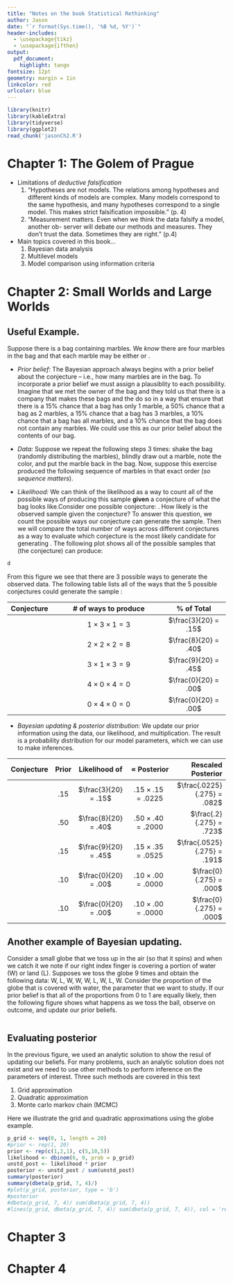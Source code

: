 ```yaml
---
title: "Notes on the book Statistical Rethinking"
author: Jason
date: "`r format(Sys.time(), '%B %d, %Y')`"
header-includes:
  - \usepackage{tikz}
  - \usepackage{ifthen}
output:
  pdf_document:
    highlight: tango
fontsize: 12pt
geometry: margin = 1in
linkcolor: red
urlcolor: blue
---
```


```r
library(knitr)
library(kableExtra)
library(tidyverse)
library(ggplot2)
read_chunk('jasonCh2.R')
```

\newcommand{\rc}{\tikz\draw[black,fill=red] (0,0) circle (.5ex); }

\newcommand{\bc}{\tikz\draw[black,fill=blue] (0,0) circle (.5ex); }


# **Chapter 1: The Golem of Prague**

* Limitations of *deductive falsification*
  1. "Hypotheses are not models. The relations among hypotheses and different kinds of models are complex. Many models correspond
  to the same hypothesis, and many hypotheses correspond to a single model. This makes strict falsification impossible." (p. 4)
  2. "Measurement matters. Even when we think the data falsify a model, another ob- server will debate our methods and measures.
  They don’t trust the data. Sometimes they are right." (p.4)
* Main topics covered in this book...
  1. Bayesian data analysis
  2. Multilevel models
  3. Model comparison using information criteria

# **Chapter 2: Small Worlds and Large Worlds**

## **Useful Example.**

Suppose there is a bag containing marbles.  We *know* there are four marbles in the bag and that each marble
may be either \textcolor{red}{red} or \textcolor{blue}{blue}.

* *Prior belief:* The Bayesian approach always begins with a prior belief about the conjecture -- i.e., how many \textcolor{red}{red}
marbles are in the bag.  To incorporate a prior belief we must assign a plausiblity to each possibility.  Imagine that we met the owner
of the bag and they told us that there is a company that makes these bags and the do so in a way that ensure that there is a 15% chance
that a bag has only 1 \textcolor{blue}{blue} marble, a 50% chance that a bag as 2 \textcolor{blue}{blue} marbles, a 15% chance that a
bag has 3 \textcolor{blue}{blue} marbles, a 10% chance that a bag has all \textcolor{blue}{blue} marbles, and a 10% chance that the bag
does not contain any \textcolor{blue}{blue} marbles.  We could use this as our prior belief about the contents of our bag.

* *Data:*  Suppose we repeat the following steps 3 times: shake the bag (randomly distributing the marbles), blindly draw out a marble,
note the color, and put the marble back in the bag.  Now, suppose this exercise produced the following sequence of marbles \bc \rc \bc
in that exact order (*so sequence matters*).

* *Likelihood:* We can think of the likelihood as a way to count all of the possible ways of producing this sample **given** a
conjecture of what the bag looks like.Consider one possible conjecture: \bc \rc \rc \rc .  How likely is the observed sample
\bc \rc \bc given the conjecture?  To answer this question, we count the possible ways our conjecture can generate the sample.
Then we will compare the total number of ways across different conjectures as a way to evaluate which conjecture is the most likely
candidate for generating \bc \rc \bc .  The following plot shows all of the possible samples that (the conjecture) \bc \rc \rc \rc
can produce:

```r
d
```
From this figure we see that there are 3 possible ways to generate the observed data. The following table lists all of the ways that
the 5 possible conjectures could generate the sample \bc \rc \bc:

| **Conjecture**   | **# of ways to produce** \bc \rc \bc |     **% of Total**    |
|:-----------------|:------------------------------------:|:---------------------:|
| \bc \rc \rc \rc | $1 \times 3 \times 1 = 3$             | $\frac{3}{20} = .15$  |
| \bc \bc \rc \rc | $2 \times 2 \times 2 = 8$             | $\frac{8}{20} = .40$  |
| \bc \bc \bc \rc | $3 \times 1 \times 3 = 9$             | $\frac{9}{20} = .45$  |
| \bc \bc \bc \bc | $4 \times 0 \times 4 = 0$             | $\frac{0}{20} = .00$  |
| \rc \rc \rc \rc | $0 \times 4 \times 0 = 0$             | $\frac{0}{20} = .00$  |


* *Bayesian updating & posterior distribution:* We update our prior
information using the data, our likelihood, and multiplication.  The result is
a probability distribution for our model parameters, which we can use to make
inferences.

\newpage

| **Conjecture**   | **Prior** | **Likelihood of** \bc \rc \bc | $\propto$ **Posterior**    | **Rescaled Posterior**     |
|:-----------------|:---------:|:-----------------------------:|:--------------------------:|---------------------------:|
| \bc \rc \rc \rc  | $.15$     |  $\frac{3}{20} = .15$         | $.15 \times .15 = .0225$   | $\frac{.0225}{.275} = .082$|
| \bc \bc \rc \rc  | $.50$     |  $\frac{8}{20} = .40$         | $.50 \times .40 = .2000$   | $\frac{.2}{.275} = .723$   |
| \bc \bc \bc \rc  | $.15$     |  $\frac{9}{20} = .45$         | $.15 \times .35 = .0525$   | $\frac{.0525}{.275} = .191$|
| \bc \bc \bc \bc  | $.10$     |  $\frac{0}{20} = .00$         | $.10 \times .00 = .0000$   | $\frac{0}{.275} = .000$    |
| \rc \rc \rc \rc  | $.10$     |  $\frac{0}{20} = .00$         | $.10 \times .00 = .0000$   | $\frac{0}{.275} = .000$    |

## **Another example of Bayesian updating.**

Consider a small globe that we toss up in the air (so that it spins) and when
we catch it we note if our right index finger is covering a portion of water
(W) or land (L).  Supposes we toss the globe 9 times and obtain the following
data: W, L, W, W, W, L, W, L, W.  Consider the proportion of the globe that is
covered with water, the parameter that we want to study.  If our prior belief
is that all of the proportions from 0 to 1 are equally likely, then the
following figure shows what happens as we toss the ball, observe on outcome,
and update our prior beliefs.

```r
```

## Evaluating posterior

In the previous figure, we used an analytic solution to show the resul of
updating our beliefs.  For many problems, such an analytic solution does not
exist and we need to use other methods to perform inference on the parameters
of interest.  Three such methods are covered in this text

1. Grid approximation
1. Quadratic approximation
1. Monte carlo markov chain (MCMC)

Here we illustrate the grid and quadratic approximations using the globe
example.

```r
p_grid <- seq(0, 1, length = 20)
#prior <- rep(1, 20)
prior <- rep(c(1,2,1), c(5,10,5))
likelihood <- dbinom(6, 9, prob = p_grid)
unstd_post <- likelihood * prior
posterior <- unstd_post / sum(unstd_post)
summary(posterior)
summary(dbeta(p_grid, 7, 4)/)
#plot(p_grid, posterior, type = 'b')
#posterior
#dbeta(p_grid, 7, 4)/ sum(dbeta(p_grid, 7, 4))
#lines(p_grid, dbeta(p_grid, 7, 4)/ sum(dbeta(p_grid, 7, 4)), col = 'red')
```

# **Chapter 3**

# **Chapter 4**
